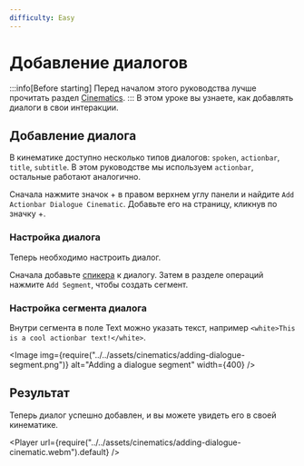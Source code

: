 ```yaml
---
difficulty: Easy
---
```



# Добавление диалогов

:::info[Before starting]
Перед началом этого руководства лучше прочитать раздел [Cinematics](./index.mdx).
:::
В этом уроке вы узнаете, как добавлять диалоги в свои интеракции.

## Добавление диалога
В кинематике доступно несколько типов диалогов: `spoken`, `actionbar`, `title`, `subtitle`. В этом руководстве мы используем `actionbar`, остальные работают аналогично.

Сначала нажмите значок + в правом верхнем углу панели и найдите `Add Actionbar Dialogue Cinematic`. Добавьте его на страницу, кликнув по значку +.
<EntrySearch entryName='actionbar_dialogue_cinematic'/>

### Настройка диалога
Теперь необходимо настроить диалог.

Сначала добавьте [спикера](../01-interactions/index.mdx#configuring-the-speaker) к диалогу. Затем в разделе операций нажмите `Add Segment`, чтобы создать сегмент.

### Настройка сегмента диалога
Внутри сегмента в поле Text можно указать текст, например `<white>This is a cool actionbar text!</white>`.

<Image img={require("../../assets/cinematics/adding-dialogue-segment.png")} alt="Adding a dialogue segment" width={400} />

## Результат
Теперь диалог успешно добавлен, и вы можете увидеть его в своей кинематике.

<Player url={require("../../assets/cinematics/adding-dialogue-cinematic.webm").default} />
